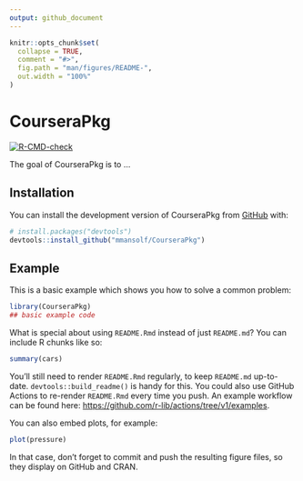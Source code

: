 ```yaml
---
output: github_document
---
```


<!-- README.md is generated from README.Rmd. Please edit that file -->

```r
knitr::opts_chunk$set(
  collapse = TRUE,
  comment = "#>",
  fig.path = "man/figures/README-",
  out.width = "100%"
)
```

# CourseraPkg

<!-- badges: start -->
[![R-CMD-check](https://github.com/mmansolf/CourseraPkg/actions/workflows/R-CMD-check.yaml/badge.svg)](https://github.com/mmansolf/CourseraPkg/actions/workflows/R-CMD-check.yaml)
<!-- badges: end -->

The goal of CourseraPkg is to ...

## Installation

You can install the development version of CourseraPkg from [GitHub](https://github.com/) with:

``` r
# install.packages("devtools")
devtools::install_github("mmansolf/CourseraPkg")
```

## Example

This is a basic example which shows you how to solve a common problem:

```r
library(CourseraPkg)
## basic example code
```

What is special about using `README.Rmd` instead of just `README.md`? You can include R chunks like so:

```r
summary(cars)
```

You'll still need to render `README.Rmd` regularly, to keep `README.md` up-to-date. `devtools::build_readme()` is handy for this. You could also use GitHub Actions to re-render `README.Rmd` every time you push. An example workflow can be found here: <https://github.com/r-lib/actions/tree/v1/examples>.

You can also embed plots, for example:

```r
plot(pressure)
```

In that case, don't forget to commit and push the resulting figure files, so they display on GitHub and CRAN.
